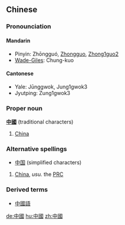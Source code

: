 ==Chinese==

===Pronounciation===
====Mandarin====
*Pinyin: Zhōngguó, [[Zhongguo]], [[Zhong1guo2]]
*[[Wade-Giles]]: Chung-kuo

====Cantonese====
*Yale: Jūnggwok, Jung1gwok3
*Jyutping: Zung1gwok3

===Proper noun===
'''[[中]][[國]]''' (traditional characters)
# [[China]]

===Alternative spellings===
*[[中国]] (simplified characters)

# [[China]], ''usu.'' the [[PRC]]

===Derived terms===
*[[中國語]]

[[de:中國]]
[[hu:中國]]
[[zh:中國]]